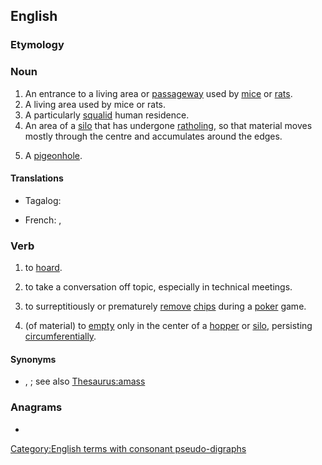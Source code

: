 {{also|rat hole}}
==English==

===Etymology===
{{compound|en|rat|hole}}

===Noun===
{{en-noun}}

# An entrance to a living area or [[passageway]] used by [[mice]] or [[rats]].
# A living area used by mice or rats.
# A particularly [[squalid]] human residence.
# An area of a [[silo]] that has undergone [[ratholing]], so that material moves mostly through the centre and accumulates around the edges.
# {{lb|en|printing}} A [[pigeonhole]].

====Translations====
{{trans-top|an entrance to a living area or passageway used by mice or rats}}
* Tagalog: {{t|tl|uot}}
{{trans-mid}}
{{trans-bottom}}
{{trans-top|a particularly squalid human residence}}
* French: {{t+|fr|trou à rats}}, {{t+|fr|nid à rats}}
{{trans-mid}}
{{trans-bottom}}

===Verb===
{{en-verb|rathol}}

# {{lb|en|transitive}} to [[hoard]].
# {{lb|en|transitive}} to take a conversation off topic, especially in technical meetings.
# {{lb|en|transitive}} to surreptitiously or prematurely [[remove]] [[chips]] during a [[poker]] game.
# {{lb|en|intransitive}} (of material) to [[empty]] only in the center of a [[hopper]] or [[silo]], persisting [[circumferential]]ly.

====Synonyms====
* {{sense|to hoard}} {{l|en|amound}}, {{l|en|intreasure}}; see also [[Thesaurus:amass]]

===Anagrams===
* {{anagrams|en|a=aehlort|loather}}

[[Category:English terms with consonant pseudo-digraphs]]